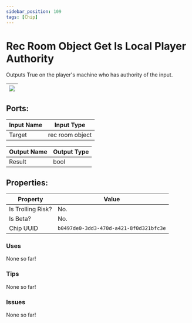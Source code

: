 ```yaml
---
sidebar_position: 109
tags: [Chip]
---
```


# Rec Room Object Get Is Local Player Authority


Outputs True on the player's machine who has authority of the input.

| ![](https://images-ext-2.discordapp.net/external/MPmIaQzlEPmgGWlgi-WxBBXt0Bjv_zWPkg1y1f_sy3s/https/www.recroomcircuits.com/image/circuit/absolute-value?width=206&height=108) |
|-----|

## Ports:

| Input Name | Input Type |
|-----------|-----------|
| Target | rec room object |

| Output Name | Output Type |
|-----------|-----------|
| Result | bool |

## Properties:

| Property  | Value |
|-------------------|-----------|
| Is Trolling Risk? | No. |
| Is Beta? | No. |
| Chip UUID | `b0497de0-3dd3-470d-a421-8f0d321bfc3e` |

### Uses

None so far!

### Tips

None so far!

### Issues

None so far!